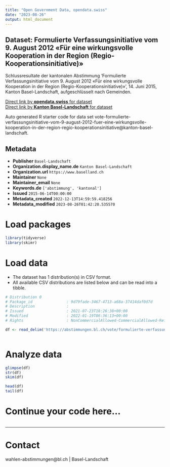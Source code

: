 ```yaml
---
title: "Open Government Data, opendata.swiss"
date: "2023-08-26"
output: html_document
---
```


## Dataset: Formulierte Verfassungsinitiative vom 9. August 2012 «Für eine wirkungsvolle Kooperation in der Region (Regio-Kooperationsinitiative)»

Schlussresultate der kantonalen Abstimmung 'Formulierte Verfassungsinitiative vom 9. August 2012 «Für eine wirkungsvolle Kooperation in der Region (Regio-Kooperationsinitiative)»', 14. Juni 2015, Kanton Basel-Landschaft, aufgeschlüsselt nach Gemeinden.

[Direct link by **opendata.swiss** for dataset](https://opendata.swiss/de/dataset/formulierte-verfassungsinitiative-vom-9-august-2012-fur-eine-wirkungsvolle-kooperation-in-der-r)<br>
[Direct link by **Kanton Basel-Landschaft** for dataset](https://abstimmungen.bl.ch/vote/formulierte-verfassungsinitiative-vom-9-august-2012-fuer-eine-wirkungsvolle-kooperation-in-der-region-regio-kooperationsinitiative/data)

Auto generated R starter code for data set vote-formulierte-verfassungsinitiative-vom-9-august-2012-fuer-eine-wirkungsvolle-kooperation-in-der-region-regio-kooperationsinitiative@kanton-basel-landschaft.

## Metadata

- **Publisher** `Basel-Landschaft`
- **Organization.display_name.de** `Kanton Basel-Landschaft`
- **Organization.url** `https://www.baselland.ch`
- **Maintainer** `None`
- **Maintainer_email** `None`
- **Keywords.de** `['abstimmung', 'kantonal']`
- **Issued** `2015-06-14T00:00:00`
- **Metadata_created** `2022-12-13T14:59:59.418256`
- **Metadata_modified** `2023-08-26T01:42:20.535570`


# Load packages

```r

library(tidyverse)
library(skimr)

```

# Load data

-   The dataset has 1 distribution(s) in CSV format.
-   All available CSV distributions are listed below and can be read into a tibble.

```r

# Distribution 0
# Package_id               : 9d79fade-3467-4713-a68a-37414daf0d7d
# Description              : 
# Issued                   : 2021-07-23T18:26:38+00:00
# Modified                 : 2022-01-19T06:36:13+00:00
# Rights                   : NonCommercialAllowed-CommercialAllowed-ReferenceRequired

df <- read_delim('https://abstimmungen.bl.ch/vote/formulierte-verfassungsinitiative-vom-9-august-2012-fuer-eine-wirkungsvolle-kooperation-in-der-region-regio-kooperationsinitiative/data-csv')



```

# Analyze data

```r

glimpse(df)
str(df)
skim(df)

head(df)
tail(df)

```

# Continue your code here...

```r

```

------------------------------------------------------------------------

# Contact

wahlen-abstimmungen@bl.ch | Basel-Landschaft
